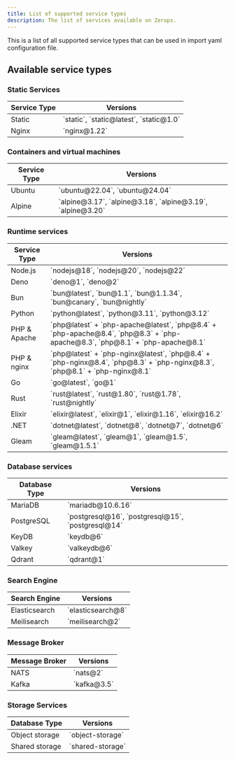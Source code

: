 ```yaml
---
title: List of supported service types
description: The list of services available on Zerops.
---
```


This is a list of all supported service types that can be used in import yaml configuration file.

## Available service types


### Static Services


<table className="w-full my-1.5 whitespace-nowrap">
  <thead>
    <tr>
      <th className="">Service Type</th>
      <th className="w-full">Versions</th>
    </tr>
  </thead>
  <tbody>
    <tr>
      <td className="w-fit">Static</td>
      <td className="w-fit">`static`, `static@latest`, `static@1.0`</td>
    </tr>
    <tr>
      <td className="w-fit">Nginx</td>
      <td className="w-fit">`nginx@1.22`</td>
    </tr>
  </tbody>
</table>

### Containers and virtual machines

<table className="w-full my-1.5 whitespace-nowrap">
  <thead>
    <tr>
      <th className="">Service Type</th>
      <th className="w-full">Versions</th>
    </tr>
  </thead>
  <tbody>
    <tr>
      <td className="w-fit">Ubuntu</td>
      <td className="w-fit">`ubuntu@22.04`, `ubuntu@24.04`</td>
    </tr>
    <tr>
      <td className="w-fit">Alpine</td>
      <td className="w-fit">`alpine@3.17`, `alpine@3.18`, `alpine@3.19`, `alpine@3.20`</td>
    </tr>
  </tbody>
</table>




### Runtime services

<table className="w-full my-1.5">
  <thead>
    <tr>
      <th className="whitespace-nowrap">Service Type</th>
      <th className="w-full">Versions</th>
    </tr>
  </thead>
  <tbody>
    <tr>
      <td className="w-fit">Node.js</td>
      <td className="w-fit">`nodejs@18`, `nodejs@20`, `nodejs@22`</td>
    </tr>
    <tr>
      <td className="w-fit">Deno</td>
      <td className="w-fit">`deno@1`, `deno@2`</td>
    </tr>
    <tr>
      <td className="w-fit">Bun</td>
      <td className="w-fit">`bun@latest`, `bun@1.1`, `bun@1.1.34`, `bun@canary`, `bun@nightly`</td>
    </tr>
    <tr>
      <td className="w-fit">Python</td>
      <td className="w-fit">`python@latest`, `python@3.11`, `python@3.12`</td>
    </tr>
    <tr>
      <td className="w-fit">PHP & Apache</td>
      <td className="w-fit">`php@latest` + `php-apache@latest`, `php@8.4` + `php-apache@8.4`, `php@8.3` + `php-apache@8.3`, `php@8.1` + `php-apache@8.1`</td>
    </tr>
    <tr>
      <td className="w-fit">PHP & nginx</td>
      <td className="w-fit">`php@latest` + `php-nginx@latest`, `php@8.4` + `php-nginx@8.4`, `php@8.3` + `php-nginx@8.3`, `php@8.1` + `php-nginx@8.1`</td>
    </tr>
    <tr>
      <td className="w-fit">Go</td>
      <td className="w-fit">`go@latest`, `go@1`</td>
    </tr>
    <tr>
      <td className="w-fit">Rust</td>
      <td className="w-fit">`rust@latest`, `rust@1.80`, `rust@1.78`, `rust@nightly`</td>
    </tr>
    <tr>
      <td className="w-fit">Elixir</td>
      <td className="w-fit">`elixir@latest`, `elixir@1`, `elixir@1.16`, `elixir@16.2`</td>
    </tr>
    <tr>
      <td className="w-fit">.NET</td>
      <td className="w-fit">`dotnet@latest`, `dotnet@8`, `dotnet@7`, `dotnet@6`</td>
    </tr>
    <tr>
      <td className="w-fit">Gleam</td>
      <td className="w-fit">`gleam@latest`, `gleam@1`, `gleam@1.5`, `gleam@1.5.1`</td>
    </tr>
  </tbody>
</table>

### Database services

<table className="w-full my-1.5 whitespace-nowrap">
  <thead>
    <tr>
      <th className="">Database Type</th>
      <th className="w-full">Versions</th>
    </tr>
  </thead>
  <tbody>
      <tr>
      <td className="w-fit">MariaDB</td>
      <td className="w-fit">`mariadb@10.6.16`</td>
    </tr>
        <tr>
      <td className="w-fit">PostgreSQL</td>
      <td className="w-fit">`postgresql@16`, `postgresql@15`, `postgresql@14`</td>
    </tr>
    <tr>
      <td className="w-fit">KeyDB</td>
      <td className="w-fit">`keydb@6`</td>
    </tr>
    <tr>
      <td className="w-fit">Valkey</td>
      <td className="w-fit">`valkeydb@6`</td>
    </tr>
    <tr>
      <td className="w-fit">Qdrant</td>
      <td className="w-fit">`qdrant@1`</td>
    </tr>
  </tbody>
</table>

### Search Engine

<table className="w-full my-1.5 whitespace-nowrap">
  <thead>
    <tr>
      <th className="">Search Engine</th>
      <th className="w-full">Versions</th>
    </tr>
  </thead>
  <tbody>
    <tr>
      <td className="w-fit">Elasticsearch</td>
      <td className="w-fit">`elasticsearch@8`</td>
    </tr>
    <tr>
      <td className="w-fit">Meilisearch</td>
      <td className="w-fit">`meilisearch@2`</td>
    </tr>
  </tbody>
</table>

### Message Broker

<table className="w-full my-1.5 whitespace-nowrap">
  <thead>
    <tr>
      <th className="">Message Broker</th>
      <th className="w-full">Versions</th>
    </tr>
  </thead>
  <tbody>
    <tr>
      <td className="w-fit">NATS</td>
      <td className="w-fit">`nats@2`</td>
    </tr>
    <tr>
      <td className="w-fit">Kafka</td>
      <td className="w-fit">`kafka@3.5`</td>
    </tr>
  </tbody>
</table>

### Storage Services


<table className="w-full my-1.5 whitespace-nowrap">
  <thead>
    <tr>
      <th className="">Database Type</th>
      <th className="w-full">Versions</th>
    </tr>
  </thead>
  <tbody>
    <tr>
      <td className="w-fit">Object storage</td>
      <td className="w-fit">`object-storage`</td>
    </tr>
    <tr>
      <td className="w-fit">Shared storage</td>
      <td className="w-fit">`shared-storage`</td>
    </tr>
  </tbody>
</table>
